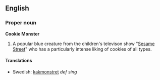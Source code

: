 ==English==

===Proper noun===
'''Cookie Monster'''
# A popular blue creature from the children's televison show "[[w:Sesame Street|Sesame Street]]" who has a particularly intense liking of cookies of all types.

====Translations====
*Swedish: [[kakmonstret]] ''def sing''